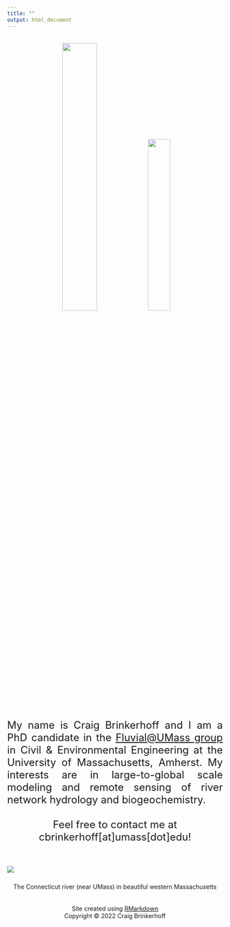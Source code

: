 ```yaml
---
title: ""
output: html_document
---
```

<br>
<center>
![](pic1.jpg){width=40%} ![](pic2.jpg){width=32%}
</center>
<br>
<font size="5"><div style="text-align: justify">
My name is Craig Brinkerhoff and I am a PhD candidate in the [Fluvial@UMass group](https://blogs.umass.edu/cjgleason/) in Civil & Environmental Engineering at the University of Massachusetts, Amherst. My interests are in large-to-global scale modeling and remote sensing of river network hydrology and biogeochemistry.
<br><br>
<center>Feel free to contact me at cbrinkerhoff[at]umass[dot]edu!</center>
<br>
![](pic3.jpg)
</div></font>
</font size="4"><center> The Connecticut river (near UMass) in beautiful western Massachusetts </center></font>
<br><br>
</font size="2"><center> Site created using [RMarkdown](https://rmarkdown.rstudio.com) </center></font>
</font size="2"><center> Copyright &#169; 2022 Craig Brinkerhoff </center></font>